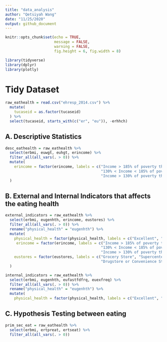 ```yaml
---
title: "data_analysis"
author: "Qetsiyah Wang"
date: "11/25/2020"
output: github_document
---
```


```r
knitr::opts_chunk$set(echo = TRUE,
                      message = FALSE,
                      warning = FALSE,
                      fig.height = 6, fig.width = 8)

library(tidyverse)
library(dplyr)
library(plotly)
```


# Tidy Dataset
```r

raw_eathealth = read.csv("ehresp_2014.csv") %>%
  mutate(
    tucaseid = as.factor(tucaseid)
  ) %>%
  select(tucaseid, starts_with(c("er", "eu")), -erhhch)

```

## A. Descriptive Statistics
```r

desc_eathealth = raw_eathealth %>%
  select(erbmi, euwgt, euhgt, erincome) %>%
  filter_all(all_vars(. > 0)) %>%
  mutate(
    erincome = factor(erincome, labels = c("Income > 185% of poverty threhold", "Income <= 185% of poverty threshold",
                                           "130% < Income < 185% of poverty threshold",
                                           "Income > 130% of poverty threshold", "Income <= 130% of poverty threshold"))
  )

```

## B. External and Internal Indicators that affects the eating health
```r

external_indicators = raw_eathealth %>%
  select(erbmi, eugenhth, erincome, eustores) %>%
  filter_all(all_vars(. > 0)) %>%
  rename("physical_health" = "eugenhth") %>%
  mutate(
    physical_health = factor(physical_health, labels = c("Excellent", "Very Good", "Good", "Fair", "Poor")),
     erincome = factor(erincome, labels = c("Income > 185% of poverty threhold", "Income <= 185% of poverty threshold",
                                           "130% < Income < 185% of poverty threshold",
                                           "Income > 130% of poverty threshold", "Income <= 130% of poverty threshold")),
    eustores = factor(eustores, labels = c("Grocery Store", "Supercenter", "Warehouse Club", 
                                           "Drugstore or Convenience Store", "Some Other Place"))
  )

internal_indicators = raw_eathealth %>%
  select(erbmi, eugenhth, eufastfdfrq, euexfreq) %>%
  filter_all(all_vars(. > 0)) %>%
  rename("physical_health" = "eugenhth") %>%
  mutate(
    physical_health = factor(physical_health, labels = c("Excellent", "Very Good", "Good", "Fair", "Poor")))

```

## C. Hypothesis Testing between eating
```r

prim_sec_eat = raw_eathealth %>%
  select(erbmi, ertpreat, ertseat) %>%
  filter_all(all_vars(. > 0))


```





